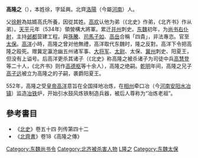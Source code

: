 '''高隆之'''（{{bd|?||?||}}），本姓徐，字延興。北齊[[洛陽|洛陽]]（今屬[[河南|河南]]）人。

父[[徐幹_(北齊)|徐幹]]為姑婿高氏所養，因從其姓。[[高欢|高欢]]认他为弟（《北史》作弟，《北齐书》作从弟）。[[天平_(東魏)|天平]]元年（534年）領營構大將軍。累迁[[并州|并州]]刺史。[[东魏|东魏]]初年，为[[尚书右仆射|尚书右仆射]]，主持[[邺都|邺都]]营建工程。與[[孫騰|孫騰]]、[[司馬子如|司馬子如]]、[[高岳|高岳]]合稱「四貴」，非法專恣。官至[[太保|太保]]。[[高洋|高洋]]小時，高隆之曾对他無禮，高洋取代东魏时，隆之反對。高洋下令把高隆之殴死。赠冀定瀛沧幽五州诸军事、[[大将军|大将军]]、[[太尉|太尉]]、太保、[[冀州|冀州]]刺史、阳夏王，但没有上谥号。后高洋更杀其诸子（《北史》称高隆之被杀诸子为司徒中兵[[高慧登|高慧登]]等二十人，《北齐书》则作[[高德枢|高德枢]]等十余人），高隆之绝嗣。[[乾明|乾明]]年间，高隆之兄子[[高子远|高子远]]被立为高隆之的子嗣，袭爵阳夏王。

552年，高隆之受[[皇帝|皇帝]][[高洋|高洋]]意旨在全国择地冶炼，在[[相州|相州]]牵口冶（今[[河南|河南]][[安阳|安阳]][[水冶镇|水冶镇]]）监造[[冶铁|冶铁]]炉，开始引水鼓风炼铁制造兵器，被后人尊称为“冶炼老祖”。
==參考書目==
* 《[[北史|北史]]》卷五十四 列传第四十二
* 《[[北齊書|北齊書]]》卷18《高隆之傳》

{{DEFAULTSORT:G高隆之}}
[[Category:东魏尚书令|Category:东魏尚书令]]
[[Category:北齐被杀害人物|Category:北齐被杀害人物]]
[[Category:高姓|L隆之]]
[[Category:东魏太保|Category:东魏太保]]